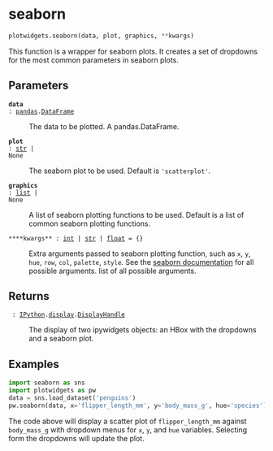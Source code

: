 # seaborn { #plotwidgets.seaborn }

```python
plotwidgets.seaborn(data, plot, graphics, **kwargs)
```

This function is a wrapper for seaborn plots. It creates a set of dropdowns 
for the most common parameters in seaborn plots.

## Parameters {.doc-section .doc-section-parameters}

<code>[**data**]{.parameter-name} [:]{.parameter-annotation-sep} [[pandas](`pandas`).[DataFrame](`pandas.DataFrame`)]{.parameter-annotation}</code>

:   The data to be plotted. A pandas.DataFrame.

<code>[**plot**]{.parameter-name} [:]{.parameter-annotation-sep} [[str](`str`) \| None]{.parameter-annotation}</code>

:   The seaborn plot to be used. Default is `'scatterplot'`.

<code>[**graphics**]{.parameter-name} [:]{.parameter-annotation-sep} [[list](`list`) \| None]{.parameter-annotation}</code>

:   A list of seaborn plotting functions to be used. Default is a list of common seaborn plotting functions.

<code>[****kwargs**]{.parameter-name} [:]{.parameter-annotation-sep} [[int](`int`) \| [str](`str`) \| [float](`float`)]{.parameter-annotation} [ = ]{.parameter-default-sep} [{}]{.parameter-default}</code>

:   Extra arguments passed to seaborn plotting function, such as `x`, `y`, `hue`, `row`, `col`, `palette`, `style`. See the [seaborn documentation](https://seaborn.pydata.org/) for all possible arguments. list of all possible arguments.

## Returns {.doc-section .doc-section-returns}

<code>[]{.parameter-name} [:]{.parameter-annotation-sep} [[IPython](`IPython`).[display](`IPython.display`).[DisplayHandle](`IPython.display.DisplayHandle`)]{.parameter-annotation}</code>

:   The display of two ipywidgets objects: an HBox with the dropdowns and a seaborn plot.

## Examples {.doc-section .doc-section-examples}

```python
import seaborn as sns
import plotwidgets as pw
data = sns.load_dataset('penguins')
pw.seaborn(data, x='flipper_length_mm', y='body_mass_g', hue='species')
```

The code above will display a scatter plot of `flipper_length_mm` against `body_mass_g` with 
dropdown menus for `x`, `y`, and `hue` variables. Selecting form the dropdowns will update the plot.